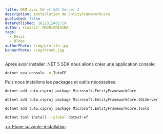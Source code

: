 ```yaml
---
title: ORM avec C# et SQL Server 2
description: Installation de EntityFrameworkCore
published: false
datePublished: 1622812401719
author: Finaritr ANDRIANIAINA
tags:
  - Devii
  - Blogs
authorPhoto: /img/profile.jpg
bannerPhoto: /img/brook.jpg
---
```


Aprés avoir installer .NET 5 SDK nous allons créer une application console:

```bash
dotnet new console -n TutoEF
```

Puis nous installons les packages et outils nécessaires:

```bash
dotnet add tuto.csproj package Microsoft.EntityFrameworkCore

dotnet add tuto.csproj package Microsoft.EntityFrameworkCore.SQLServer

dotnet add tuto.csproj package Microsoft.EntityFrameworkCore.Tools

dotnet tool install --global dotnet-ef
```

[>> Etape suivante: installation](/blog/ef_chsarp_installation)
